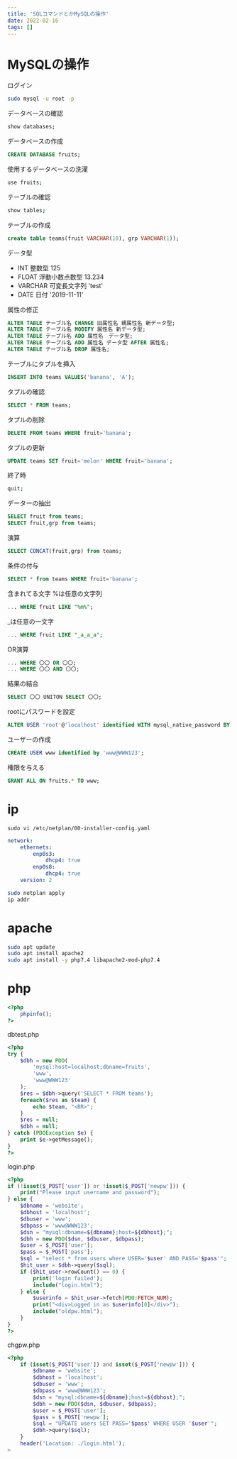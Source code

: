 ```yaml
---
title: 'SQLコマンドとかMySQLの操作'
date: 2022-02-16
tags: []
---
```


# MySQLの操作

ログイン

```bash
sudo mysql -u root -p
```

データベースの確認

```bash
show databases;
```

データベースの作成

```sql
CREATE DATABASE fruits;
```

使用するデータベースの洗濯

```bash
use fruits;
```

テーブルの確認

```bash
show tables;
```

テーブルの作成

```sql
create table teams(fruit VARCHAR(10), grp VARCHAR(1));
```

データ型

- INT 整数型 125
- FLOAT 浮動小数点数型 13.234
- VARCHAR 可変長文字列 'test'
- DATE 日付 '2019-11-11'

属性の修正

```sql
ALTER TABLE テーブル名 CHANGE 旧属性名 親属性名 新データ型;
ALTER TABLE テーブル名 MODIFY 属性名 新データ型;
ALTER TABLE テーブル名 ADD 属性名　データ型;
ALTER TABLE テーブル名 ADD 属性名 データ型 AFTER 属性名;
ALTER TABLE テーブル名 DROP 属性名;
```

テーブルにタプルを挿入

```sql
INSERT INTO teams VALUES('banana', 'A');
```

タプルの確認

```sql
SELECT * FROM teams;
```

タプルの削除

```sql
DELETE FROM teams WHERE fruit='banana';
```

タプルの更新

```sql
UPDATE teams SET fruit='melon' WHERE fruit='banana';
```

終了時

```bash
quit;
```

データーの抽出

```sql
SELECT fruit from teams;
SELECT fruit,grp from teams;
```

演算

```sql
SELECT CONCAT(fruit,grp) from teams;
```

条件の付与

```sql
SELECT * from teams WHERE fruit='banana';
```

含まれてる文字 %は任意の文字列

```sql
... WHERE fruit LIKE "%m%";
```

_は任意の一文字

```sql
... WHERE fruit LIKE "_a_a_a";
```

OR演算

```sql
... WHERE 〇〇 OR 〇〇;
... WHERE 〇〇 AND 〇〇;
```

結果の結合

```sql
SELECT 〇〇 UNITON SELECT 〇〇;
```

rootにパスワードを設定

```sql
ALTER USER 'root'@'localhost' identified WITH mysql_native_password BY 'r00t@ROOT';
```

ユーザーの作成

```sql
CREATE USER www identified by 'www@WWW123';
```

権限を与える

```sql
GRANT ALL ON fruits.* TO www;
```

# ip

`sudo vi /etc/netplan/00-installer-config.yaml`

```yaml
network:
    ethernets:
        enp0s3:
            dhcp4: true
        enp0s8:
            dhcp4: true
    version: 2
```

```bash
sudo netplan apply
ip addr
```

# apache

```bash
sudo apt update
sudo apt install apache2
sudo apt install -y php7.4 libapache2-mod-php7.4
```

# php

```php
<?php
    phpinfo();
?>
```

dbtest.php

```php
<?php
try {
    $dbh = new PDO(
        'mysql:host=localhost;dbname=fruits',
        'www',
        'www@WWW123'
    );
    $res = $dbh->query('SELECT * FROM teams');
    foreach($res as $team) {
        echo $team, "<BR>";
    }
    $res = null;
    $dbh = null;
} catch (PDOException $e) {
    print $e->getMessage();
}
?>
```

login.php

```php
<?php
if (!isset($_POST['user']) or !isset($_POST['newpw'])) {
    print("Please input username and password");
} else {
    $dbname = 'website';
    $dbhost = 'localhost';
    $dbuser = 'www';
    $dbpass = 'www@WWW123';
    $dsn = "mysql:dbname=${dbname};host=${dbhost};";
    $dbh = new PDO($dsn, $dbuser, $dbpass);
    $user = $_POST['user'];
    $pass = $_POST['pass'];
    $sql = "select * from users where USER='$user' AND PASS='$pass'";
    $hit_user = $dbh->query($sql);
    if ($hit_user->rowCount() == 0) {
        print('login failed');
        include("login.html");
    } else {
        $userinfo = $hit_user->fetch(PDO:FETCH_NUM);
        print("<div>Logged in as $userinfo[0]</div>");
        include("oldpw.html");
    }
}
?>
```

chgpw.php

```php
<?php
    if (isset($_POST['user']) and isset($_POST['newpw'])) {
        $dbname = 'website';
        $dbhost = 'localhost';
        $dbuser = 'www';
        $dbpass = 'www@WWW123';
        $dsn = "mysql:dbname=${dbname};host=${dbhost};";
        $dbh = new PDO($dsn, $dbuser, $dbpass);
        $user = $_POST['user'];
        $pass = $_POST['newpw'];
        $sql = "UPDATE users SET PASS='$pass' WHERE USER '$user'";
        $dbh->query($sql);
    }
    header('Location: ./login.html');
>
```
